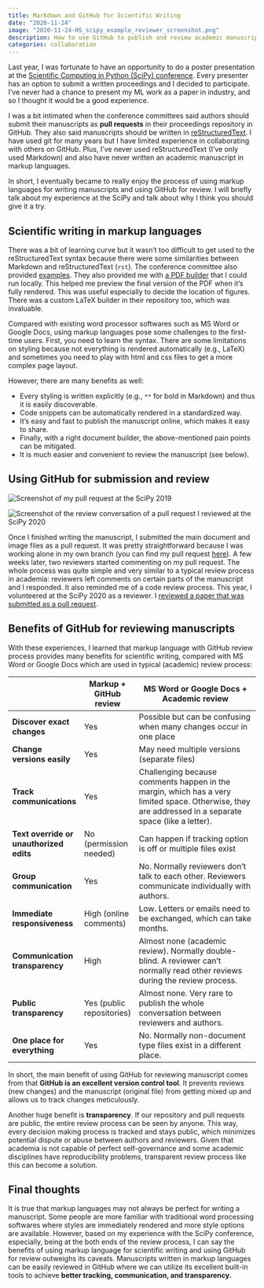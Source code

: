 ```yaml
---
title: Markdown and GitHub for Scientific Writing
date: "2020-11-24"
image: "2020-11-24-HS_scipy_example_reviewer_screenshot.png"
description: How to use GitHub to publish and review academic manuscripts for better tracking, communication, and transparency
categories: collaboration
---
```


Last year, I was fortunate to have an opportunity to do a poster presentation at the [Scientific Computing in Python (SciPy) conference](https://www.scipy2019.scipy.org/). Every presenter has an option to submit a written proceedings and I decided to participate. I've never had a chance to present my ML work as a paper in industry, and so I thought it would be a good experience.

I was a bit intimated when the conference committees said authors should submit their manuscripts as **pull requests** in their proceedings repository in GitHub. They also said manuscripts should be written in [reStructuredText](https://en.wikipedia.org/wiki/ReStructuredText). I have used git for many years but I have limited experience in collaborating with others on GitHub. Plus, I've never used reStructuredText (I've only used Markdown) and also have never written an academic manuscript in markup languages.

In short, I eventually became to really enjoy the process of using markup languages for writing manuscripts and using GitHub for review. I will briefly talk about my experience at the SciPy and talk about why I think you should give it a try.

## Scientific writing in markup languages

There was a bit of learning curve but it wasn't too difficult to get used to the reStructuredText syntax because there were some similarities between Markdown and reStructuredText (`rst`). The conference committee also provided [examples](https://raw.githubusercontent.com/hongsups/scipy_proceedings/2019/papers/00_bibderwalt/00_bibderwalt.rst). They also provided me with [a PDF builder](https://github.com/hongsups/scipy_proceedings/tree/2019/publisher) that I could run locally. This helped me preview the final version of the PDF when it's fully rendered. This was useful especially to decide the location of figures. There was a custom LaTeX builder in their repository too, which was invaluable.

Compared with existing word processor softwares such as MS Word or Google Docs, using markup languages pose some challenges to the first-time users. First, you need to learn the syntax. There are some limitations on styling because not everything is rendered automatically (e.g., LaTeX) and sometimes you need to play with html and css files to get a more complex page layout.

However, there are many benefits as well:

- Every styling is written explicitly (e.g., `**` for bold in Markdown) and thus it is easily discoverable.
- Code snippets can be automatically rendered in a standardized way.
- It's easy and fast to publish the manuscript online, which makes it easy to share.
- Finally, with a right document builder, the above-mentioned pain points can be mitigated.
- It is much easier and convenient to review the manuscript (see below).

## Using GitHub for submission and review

![](2020-11-24-HS_scipy_example_author_screenshot.png "Screenshot of my pull request at the SciPy 2019")

![](2020-11-24-HS_scipy_example_reviewer_screenshot.png "Screenshot of the review conversation of a pull request I reviewed at the SciPy 2020")

Once I finished writing the manuscript, I submitted the main document and image files as a pull request. It was pretty straightforward because I was working alone in my own branch (you can find my pull request [here](https://github.com/scipy-conference/scipy_proceedings/pull/468)). A few weeks later, two reviewers started commenting on my pull request. The whole process was quite simple and very similar to a typical review process in academia: reviewers left comments on certain parts of the manuscript and I responded. It also reminded me of a code review process. This year, I volunteered at the SciPy 2020 as a reviewer. I [reviewed a paper that was submitted as a pull request](https://github.com/scipy-conference/scipy_proceedings/pull/550).

## Benefits of GitHub for reviewing manuscripts

With these experiences, I learned that markup language with GitHub review process provides many benefits for scientific writing, compared with MS Word or Google Docs which are used in typical (academic) review process:

|                          |Markup + GitHub review| MS Word or Google Docs + Academic review|
|--------------------------|---------------|--------------------------------------------------|
|**Discover exact changes**|Yes|Possible but can be confusing when many changes occur in one place|
|**Change versions easily**|Yes|May need multiple versions (separate files)|
|**Track communications**|Yes|Challenging because comments happen in the margin, which has a very limited space. Otherwise, they are addressed in a separate space (like a letter).|
|**Text override or unauthorized edits**|No (permission needed)|Can happen if tracking option is off or multiple files exist|
|**Group communication**|Yes|No. Normally reviewers don't talk to each other. Reviewers communicate individually with authors.|
|**Immediate responsiveness**|High (online comments)|Low. Letters or emails need to be exchanged, which can take months.|
|**Communication transparency**|High|Almost none (academic review). Normally double-blind. A reviewer can't normally read other reviews during the review process.|
|**Public transparency**|Yes (public repositories)|Almost none. Very rare to publish the whole conversation between reviewers and authors.|
|**One place for everything**|Yes|No. Normally non-document type files exist in a different place.|

In short, the main benefit of using GitHub for reviewing manuscript comes from that **GitHub is an excellent version control tool**. It prevents reviews (new changes) and the manuscript (original file) from getting mixed up and allows us to track changes meticulously.

Another huge benefit is **transparency**. If our repository and pull requests are public, the entire review process can be seen by anyone. This way, every decision making process is tracked and stays public, which minimizes potential dispute or abuse between authors and reviewers. Given that academia is not capable of perfect self-governance and some academic disciplines have reproducibility problems, transparent review process like this can become a solution.

## Final thoughts

It is true that markup languages may not always be perfect for writing a manuscript. Some people are more familiar with traditional word processing softwares where styles are immediately rendered and more style options are available. However, based on my experience with the SciPy conference, especially, being at the both ends of the review process, I can say the benefits of using markup language for scientific writing and using GitHub for review outweighs its caveats. Manuscripts written in markup languages can be easily reviewed in GitHub where we can utilize its excellent built-in tools to achieve **better tracking, communication, and transparency.**
